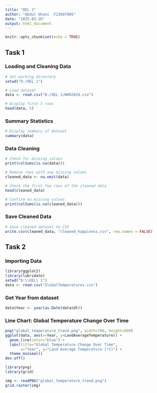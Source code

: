 ---
title: "OEL 1"
author: "Abdul Ghani  F23607005"
date: "2025-03-26"
output: html_document
---

```{r setup, include=FALSE}
knitr::opts_chunk$set(echo = TRUE)
```

## Task 1

### Loading and Cleaning Data

```{r}
# Set working directory
setwd("D:/OEL 1")

# Load dataset
data <- read.csv("D:/OEL 1/WHR2024.csv")

# Display first 5 rows
head(data, 5)
```

### Summary Statistics

```{r}
# Display summary of dataset
summary(data)
```

### Data Cleaning

```{r}
# Check for missing values
print(colSums(is.na(data)))

# Remove rows with any missing values
cleaned_data <- na.omit(data)

# Check the first few rows of the cleaned data
head(cleaned_data)

# Confirm no missing values
print(colSums(is.na(cleaned_data)))
```

### Save Cleaned Data

```{r}
# Save cleaned dataset to CSV
write.csv(cleaned_data, "cleaned_happiness.csv", row.names = FALSE)
```

## Task 2

### Importing Data

```{r}
library(ggplot2)
library(lubridate)
setwd("D:\\OEL\ 1")
data <- read.csv("GlobalTemperatures.csv")
```

### Get Year from dataset

```{r}
data$Year <- year(as.Date(data$dt))
```
### Line Chart: Global Temperature Change Over Time

```{r, fig.width=7, fig.height=5}
png("global_temperature_trend.png", width=700, height=500)
ggplot(data, aes(x=Year, y=LandAverageTemperature)) + 
  geom_line(color="blue") + 
  labs(title="Global Temperature Change Over Time", 
       x="Year", y="Land Average Temperature (°C)") + 
  theme_minimal()
dev.off()
```

```{r}
library(png)
library(grid)

img <- readPNG("global_temperature_trend.png")
grid.raster(img)
```

